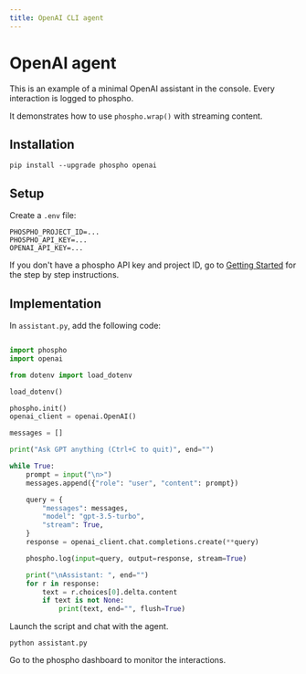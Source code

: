 ```yaml
---
title: OpenAI CLI agent
---
```


# OpenAI agent

This is an example of a minimal OpenAI assistant in the console. Every interaction is logged to phospho.

It demonstrates how to use `phospho.wrap()` with streaming content.

## Installation

```
pip install --upgrade phospho openai
```

## Setup 

Create a `.env` file:
```
PHOSPHO_PROJECT_ID=...
PHOSPHO_API_KEY=...
OPENAI_API_KEY=...
```

If you don't have a phospho API key and project ID,  go to [Getting Started](/docs/getting-started) for the step by step instructions.

## Implementation

In `assistant.py`, add the following code:

```python

import phospho
import openai

from dotenv import load_dotenv

load_dotenv()

phospho.init()
openai_client = openai.OpenAI()

messages = []

print("Ask GPT anything (Ctrl+C to quit)", end="")

while True:
    prompt = input("\n>")
    messages.append({"role": "user", "content": prompt})

    query = {
        "messages": messages,
        "model": "gpt-3.5-turbo",
        "stream": True,
    }
    response = openai_client.chat.completions.create(**query)

    phospho.log(input=query, output=response, stream=True)

    print("\nAssistant: ", end="")
    for r in response:
        text = r.choices[0].delta.content
        if text is not None:
            print(text, end="", flush=True)
```


Launch the script and chat with the agent. 

```
python assistant.py
```

Go to the phospho dashboard to monitor the interactions. 
